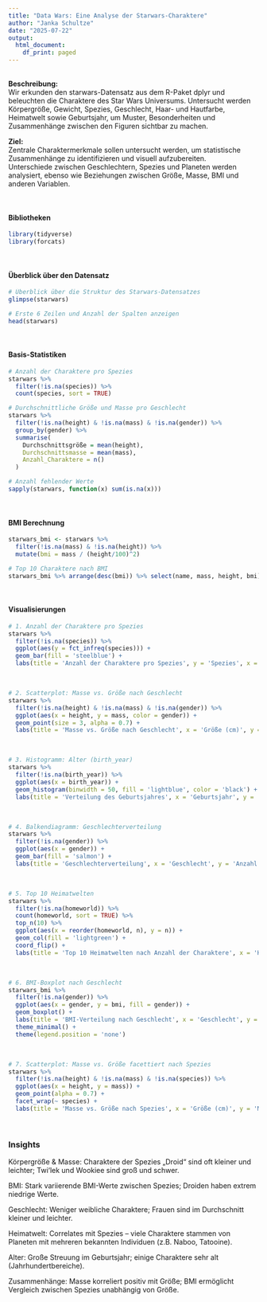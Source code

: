 ```yaml
---
title: "Data Wars: Eine Analyse der Starwars-Charaktere"
author: "Janka Schultze"
date: "2025-07-22"
output:
  html_document:
    df_print: paged
---
```

<br>
**Beschreibung:**  
Wir erkunden den starwars-Datensatz aus dem R-Paket dplyr und beleuchten die Charaktere des Star Wars Universums. Untersucht werden Körpergröße, Gewicht, Spezies, Geschlecht, Haar- und Hautfarbe, Heimatwelt sowie Geburtsjahr, um Muster, Besonderheiten und Zusammenhänge zwischen den Figuren sichtbar zu machen.

**Ziel:**  
Zentrale Charaktermerkmale sollen untersucht werden, um statistische Zusammenhänge zu identifizieren und visuell aufzubereiten.  
Unterschiede zwischen Geschlechtern, Spezies und Planeten werden analysiert, ebenso wie Beziehungen zwischen Größe, Masse, BMI und anderen Variablen.

<br>

#### Bibliotheken
```r
library(tidyverse)
library(forcats)
```

<br>

#### Überblick über den Datensatz
```r
# Überblick über die Struktur des Starwars-Datensatzes
glimpse(starwars)

# Erste 6 Zeilen und Anzahl der Spalten anzeigen
head(starwars)
```
<br>

#### Basis-Statistiken
```r
# Anzahl der Charaktere pro Spezies
starwars %>% 
  filter(!is.na(species)) %>% 
  count(species, sort = TRUE)

# Durchschnittliche Größe und Masse pro Geschlecht
starwars %>% 
  filter(!is.na(height) & !is.na(mass) & !is.na(gender)) %>%
  group_by(gender) %>%
  summarise(
    Durchschnittsgröße = mean(height),
    Durchschnittsmasse = mean(mass),
    Anzahl_Charaktere = n()
  )

# Anzahl fehlender Werte
sapply(starwars, function(x) sum(is.na(x)))

```
<br>

#### BMI Berechnung
```r
starwars_bmi <- starwars %>%
  filter(!is.na(mass) & !is.na(height)) %>%
  mutate(bmi = mass / (height/100)^2)

# Top 10 Charaktere nach BMI
starwars_bmi %>% arrange(desc(bmi)) %>% select(name, mass, height, bmi) %>% head(10)

```
<br>

#### Visualisierungen
```r
# 1. Anzahl der Charaktere pro Spezies
starwars %>% 
  filter(!is.na(species)) %>% 
  ggplot(aes(y = fct_infreq(species))) +
  geom_bar(fill = 'steelblue') +
  labs(title = 'Anzahl der Charaktere pro Spezies', y = 'Spezies', x = 'Anzahl')
```
<br>

```r
# 2. Scatterplot: Masse vs. Größe nach Geschlecht
starwars %>% 
  filter(!is.na(height) & !is.na(mass) & !is.na(gender)) %>%
  ggplot(aes(x = height, y = mass, color = gender)) +
  geom_point(size = 3, alpha = 0.7) +
  labs(title = 'Masse vs. Größe nach Geschlecht', x = 'Größe (cm)', y = 'Masse (kg)')

```
<br>
```r
# 3. Histogramm: Alter (birth_year)
starwars %>% 
  filter(!is.na(birth_year)) %>%
  ggplot(aes(x = birth_year)) +
  geom_histogram(binwidth = 50, fill = 'lightblue', color = 'black') +
  labs(title = 'Verteilung des Geburtsjahres', x = 'Geburtsjahr', y = 'Anzahl')
```

<br>
```r
# 4. Balkendiagramm: Geschlechterverteilung
starwars %>% 
  filter(!is.na(gender)) %>%
  ggplot(aes(x = gender)) +
  geom_bar(fill = 'salmon') +
  labs(title = 'Geschlechterverteilung', x = 'Geschlecht', y = 'Anzahl')
```

<br>
```r
# 5. Top 10 Heimatwelten
starwars %>% 
  filter(!is.na(homeworld)) %>%
  count(homeworld, sort = TRUE) %>%
  top_n(10) %>%
  ggplot(aes(x = reorder(homeworld, n), y = n)) +
  geom_col(fill = 'lightgreen') +
  coord_flip() +
  labs(title = 'Top 10 Heimatwelten nach Anzahl der Charaktere', x = 'Heimatwelt', y = 'Anzahl')
```
<br>

```r
# 6. BMI-Boxplot nach Geschlecht
starwars_bmi %>%
  filter(!is.na(gender)) %>%
  ggplot(aes(x = gender, y = bmi, fill = gender)) +
  geom_boxplot() +
  labs(title = 'BMI-Verteilung nach Geschlecht', x = 'Geschlecht', y = 'BMI') +
  theme_minimal() +
  theme(legend.position = 'none')
```

<br>
```r
# 7. Scatterplot: Masse vs. Größe facettiert nach Spezies
starwars %>%
  filter(!is.na(height) & !is.na(mass) & !is.na(species)) %>%
  ggplot(aes(x = height, y = mass)) +
  geom_point(alpha = 0.7) +
  facet_wrap(~ species) +
  labs(title = 'Masse vs. Größe nach Spezies', x = 'Größe (cm)', y = 'Masse (kg)')

```
<br>

### Insights

Körpergröße & Masse: Charaktere der Spezies „Droid“ sind oft kleiner und leichter; Twi‘lek und Wookiee sind groß und schwer.  

BMI: Stark variierende BMI-Werte zwischen Spezies; Droiden haben extrem niedrige Werte.  

Geschlecht: Weniger weibliche Charaktere; Frauen sind im Durchschnitt kleiner und leichter.  

Heimatwelt: Correlates mit Spezies – viele Charaktere stammen von Planeten mit mehreren bekannten Individuen (z.B. Naboo, Tatooine).  

Alter: Große Streuung im Geburtsjahr; einige Charaktere sehr alt (Jahrhundertbereiche).  

Zusammenhänge: Masse korreliert positiv mit Größe; BMI ermöglicht Vergleich zwischen Spezies unabhängig von Größe.  

